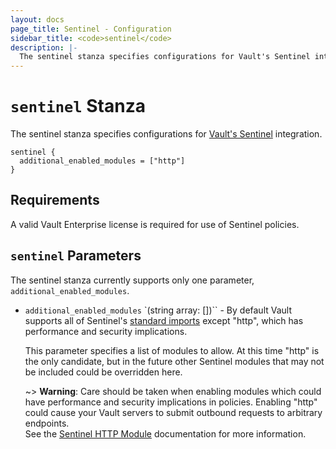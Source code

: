 ```yaml
---
layout: docs
page_title: Sentinel - Configuration
sidebar_title: <code>sentinel</code>
description: |-
  The sentinel stanza specifies configurations for Vault's Sentinel integration.
---
```



# `sentinel` Stanza

The sentinel stanza specifies configurations for 
[Vault's Sentinel](https://www.vaultproject.io/docs/enterprise/sentinel) integration.

```hcl
sentinel {
  additional_enabled_modules = ["http"]
}
```

## Requirements

A valid Vault Enterprise license is required for use of Sentinel policies.

## `sentinel` Parameters

The sentinel stanza currently supports only one parameter, `additional_enabled_modules`.

- `additional_enabled_modules` `(string array: [])`` - By default Vault supports
  all of Sentinel's [standard imports](https://docs.hashicorp.com/sentinel/imports/)
  except "http", which has performance and security implications.

  This parameter specifies a list of modules to allow.  At this time "http"
  is the only candidate, but in the future other Sentinel modules that may not
  be included could be overridden here.
  

  ~> **Warning**: Care should be taken when enabling modules which
  could have performance and security implications in policies.  Enabling "http" 
  could cause your Vault servers to submit outbound requests to arbitrary endpoints.  
  See the 
  [Sentinel HTTP Module](https://docs.hashicorp.com/sentinel/imports/http/) 
  documentation for more information.
